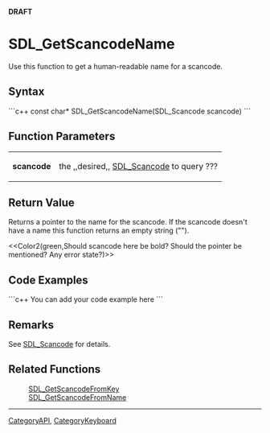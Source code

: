 <!-- pragma section-numbers off -->
<!-- pragma camelcase off -->
'''DRAFT'''

= SDL_GetScancodeName =
Use this function to get a human-readable name for a scancode.


== Syntax ==
```c++
const char* SDL_GetScancodeName(SDL_Scancode scancode)
```

== Function Parameters ==
{|
|'''scancode'''
|the ,,desired,, [[SDL_Scancode]] to query ???
|}

== Return Value ==
Returns a pointer to the name for the scancode. If the scancode doesn't have a name this function returns an empty string ("").  

<<Color2(green,Should scancode here be bold?  Should the pointer be mentioned?  Any error state?)>>

== Code Examples ==
```c++
You can add your code example here
```

== Remarks ==
See [[SDL_Scancode]] for details. 

== Related Functions ==
:[[SDL_GetScancodeFromKey]]
:[[SDL_GetScancodeFromName]]

----
[[CategoryAPI]], [[CategoryKeyboard]]
